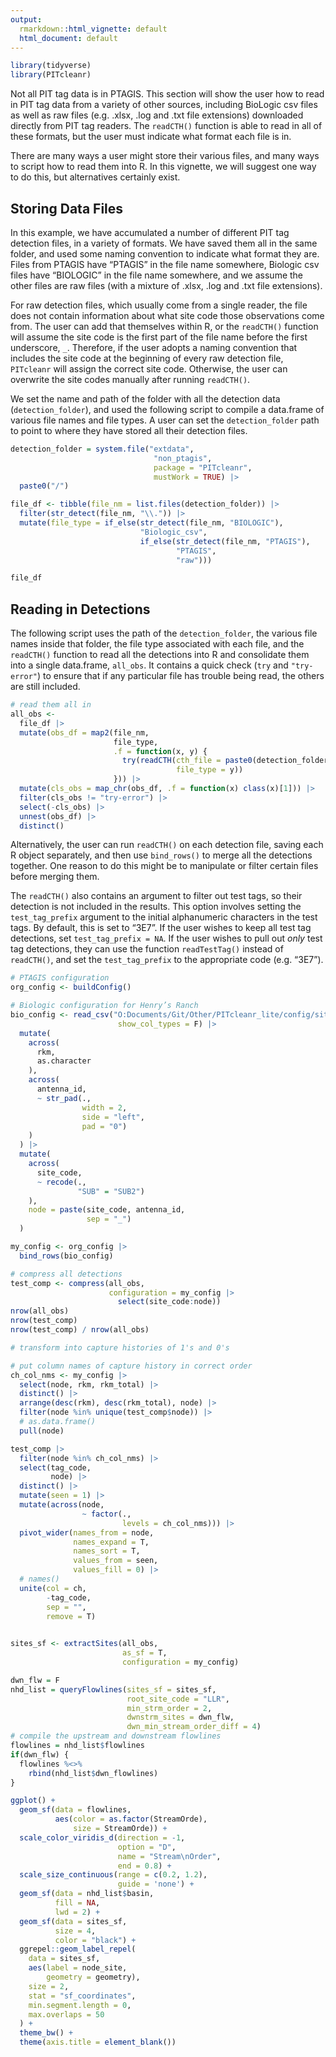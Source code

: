 ```yaml
---
output:
  rmarkdown::html_vignette: default
  html_document: default
---
```


```r
library(tidyverse)
library(PITcleanr)
```

Not all PIT tag data is in PTAGIS. This section will show the user how to read in PIT tag data from a variety of other sources, including BioLogic csv files as well as raw files (e.g. .xlsx, .log and .txt file extensions) downloaded directly from PIT tag readers. The `readCTH()` function is able to read in all of these formats, but the user must indicate what format each file is in. 

There are many ways a user might store their various files, and many ways to script how to read them into R. In this vignette, we will suggest one way to do this, but alternatives certainly exist.

## Storing Data Files

In this example, we have accumulated a number of different PIT tag detection files, in a variety of formats. We have saved them all in the same folder, and used some naming convention to indicate what format they are. Files from PTAGIS have "PTAGIS" in the file name somewhere, Biologic csv files have "BIOLOGIC" in the file name somewhere, and we assume the other files are raw files (with a mixture of .xlsx, .log and .txt file extensions).

For raw detection files, which usually come from a single reader, the file does not contain information about what site code those observations come from. The user can add that themselves within R, or the `readCTH()` function will assume the site code is the first part of the file name before the first underscore, `_`. Therefore, if the user adopts a naming convention that includes the site code at the beginning of every raw detection file, `PITcleanr` will assign the correct site code. Otherwise, the user can overwrite the site codes manually after running `readCTH()`.

We set the name and path of the folder with all the detection data (`detection_folder`), and used the following script to compile a data.frame of various file names and file types. A user can set the `detection_folder` path to point to where they have stored all their detection files.

```r
detection_folder = system.file("extdata", 
                                "non_ptagis",
                                package = "PITcleanr",
                                mustWork = TRUE) |> 
  paste0("/")

file_df <- tibble(file_nm = list.files(detection_folder)) |> 
  filter(str_detect(file_nm, "\\.")) |> 
  mutate(file_type = if_else(str_detect(file_nm, "BIOLOGIC"),
                             "Biologic_csv",
                             if_else(str_detect(file_nm, "PTAGIS"),
                                     "PTAGIS",
                                     "raw")))

file_df
```

## Reading in Detections

The following script uses the path of the `detection_folder`, the various file names inside that folder, the file type associated with each file, and the `readCTH()` function to read all the detections into R and consolidate them into a single data.frame, `all_obs`. It contains a quick check (`try` and `"try-error"`) to ensure that if any particular file has trouble being read, the others are still included. 

```r
# read them all in
all_obs <-
  file_df |> 
  mutate(obs_df = map2(file_nm,
                       file_type,
                       .f = function(x, y) {
                         try(readCTH(cth_file = paste0(detection_folder, x), 
                                     file_type = y))
                       })) |> 
  mutate(cls_obs = map_chr(obs_df, .f = function(x) class(x)[1])) |> 
  filter(cls_obs != "try-error") |> 
  select(-cls_obs) |> 
  unnest(obs_df) |> 
  distinct()
```

Alternatively, the user can run `readCTH()` on each detection file, saving each R object separately, and then use `bind_rows()` to merge all the detections together. One reason to do this might be to manipulate or filter certain files before merging them. 

The `readCTH()` also contains an argument to filter out test tags, so their detection is not included in the results. This option involves setting the `test_tag_prefix` argument to the initial alphanumeric characters in the test tags. By default, this is set to "3E7". If the user wishes to keep all test tag detections, set `test_tag_prefix = NA`. If the user wishes to pull out *only* test tag detections, they can use the function `readTestTag()` instead of `readCTH()`, and set the `test_tag_prefix` to the appropriate code (e.g. "3E7").  

```r
# PTAGIS configuration
org_config <- buildConfig()

# Biologic configuration for Henry’s Ranch 
bio_config <- read_csv("O:Documents/Git/Other/PITcleanr_lite/config/site_metadata_revised.csv",
                        show_col_types = F) |> 
  mutate(
    across(
      rkm,
      as.character
    ),
    across(
      antenna_id,
      ~ str_pad(., 
                width = 2,
                side = "left",
                pad = "0")
    )
  ) |> 
  mutate(
    across(
      site_code,
      ~ recode(., 
               "SUB" = "SUB2")
    ),
    node = paste(site_code, antenna_id,
                 sep = "_")
  )

my_config <- org_config |> 
  bind_rows(bio_config)

# compress all detections
test_comp <- compress(all_obs,
                      configuration = my_config |> 
                        select(site_code:node))
nrow(all_obs)
nrow(test_comp)
nrow(test_comp) / nrow(all_obs)
```

```r
# transform into capture histories of 1's and 0's

# put column names of capture history in correct order
ch_col_nms <- my_config |> 
  select(node, rkm, rkm_total) |> 
  distinct() |> 
  arrange(desc(rkm), desc(rkm_total), node) |> 
  filter(node %in% unique(test_comp$node)) |> 
  # as.data.frame()
  pull(node)

test_comp |> 
  filter(node %in% ch_col_nms) |> 
  select(tag_code,
         node) |> 
  distinct() |> 
  mutate(seen = 1) |> 
  mutate(across(node,
                ~ factor(.,
                         levels = ch_col_nms))) |> 
  pivot_wider(names_from = node,
              names_expand = T,
              names_sort = T,
              values_from = seen,
              values_fill = 0) |> 
  # names()
  unite(col = ch,
        -tag_code, 
        sep = "",
        remove = T)
  

```

```r
sites_sf <- extractSites(all_obs,
                         as_sf = T,
                         configuration = my_config)

dwn_flw = F
nhd_list = queryFlowlines(sites_sf = sites_sf,
                          root_site_code = "LLR",
                          min_strm_order = 2,
                          dwnstrm_sites = dwn_flw,
                          dwn_min_stream_order_diff = 4)
# compile the upstream and downstream flowlines
flowlines = nhd_list$flowlines
if(dwn_flw) {
  flowlines %<>%
    rbind(nhd_list$dwn_flowlines)
}

ggplot() +
  geom_sf(data = flowlines,
          aes(color = as.factor(StreamOrde),
              size = StreamOrde)) +
  scale_color_viridis_d(direction = -1,
                        option = "D",
                        name = "Stream\nOrder",
                        end = 0.8) +
  scale_size_continuous(range = c(0.2, 1.2),
                        guide = 'none') +
  geom_sf(data = nhd_list$basin,
          fill = NA,
          lwd = 2) +
  geom_sf(data = sites_sf,
          size = 4,
          color = "black") +
  ggrepel::geom_label_repel(
    data = sites_sf,
    aes(label = node_site, 
        geometry = geometry),
    size = 2,
    stat = "sf_coordinates",
    min.segment.length = 0,
    max.overlaps = 50
  ) +
  theme_bw() +
  theme(axis.title = element_blank())

```


